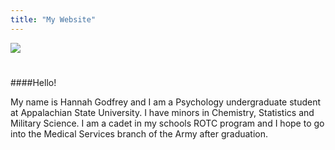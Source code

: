 ```yaml
---
title: "My Website"
---
```


![](https://mathr.math.appstate.edu/s/054ab66170d3e52ea7982/files/GitRepositories/marshands.github.io/mountain-highway-1400x0-c-default%20(1).jpg)

#

####Hello!

My name is Hannah Godfrey and I am a Psychology undergraduate student at Appalachian State University. I have minors in Chemistry, Statistics and Military Science. I am a cadet in my schools ROTC program and I hope to go into the Medical Services branch of the Army after graduation. 